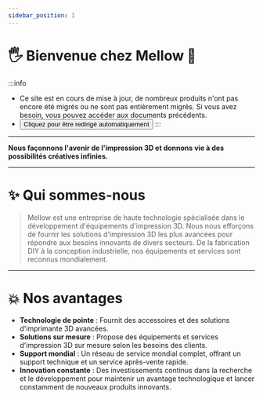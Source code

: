 ```yaml
---
sidebar_position: 1
---
```


# 🖐 Bienvenue chez Mellow 🎉️

:::info
* Ce site est en cours de mise à jour, de nombreux produits n'ont pas encore été migrés ou ne sont pas entièrement migrés. Si vous avez besoin, vous pouvez accéder aux documents précédents.
* <Button variant="contained" disableElevation href="https://mellow-old.klipper.cn/#/">Cliquez pour être redirigé automatiquement</Button>
:::
---

**Nous façonnons l'avenir de l'impression 3D et donnons vie à des possibilités créatives infinies.**

---

# ✨ Qui sommes-nous

> Mellow est une entreprise de haute technologie spécialisée dans le développement d'équipements d'impression 3D.
> Nous nous efforçons de fournir les solutions d'impression 3D les plus avancées pour répondre aux besoins innovants de divers secteurs.
> De la fabrication DIY à la conception industrielle, nos équipements et services sont reconnus mondialement.

---

# 💥 Nos avantages

- **Technologie de pointe** : Fournit des accessoires et des solutions d'imprimante 3D avancées.
- **Solutions sur mesure** : Propose des équipements et services d'impression 3D sur mesure selon les besoins des clients.
- **Support mondial** : Un réseau de service mondial complet, offrant un support technique et un service après-vente rapide.
- **Innovation constante** : Des investissements continus dans la recherche et le développement pour maintenir un avantage technologique et lancer constamment de nouveaux produits innovants.

